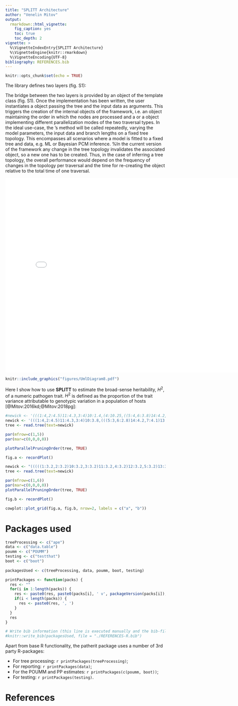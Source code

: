 ```yaml
---
title: "SPLITT Architecture"
author: "Venelin Mitov"
output: 
  rmarkdown::html_vignette:
    fig_caption: yes
    toc: true
    toc_depth: 2
vignette: >
  %\VignetteIndexEntry{SPLITT Architecture}
  %\VignetteEngine{knitr::rmarkdown}
  %\VignetteEncoding{UTF-8}
bibliography: REFERENCES.bib
---
```

```r
knitr::opts_chunk$set(echo = TRUE)
```

The library defines two layers (fig. S1): 

\begin{itemize}
\item a framework layer defining the main logical and data structures. These include a linear algorithm for initial reordering and splitting of the input tree into generations of nodes, which can be visited in parallel, both during post-order as well as pre-order traversal, and a growing collection of pre-order and post-order traversal algorithms, targeting different parallelization modes (e.g. queue-based versus range-based parallelization) on different computing devices (currently implemented for CPUs only).
\item a user layer at which the user of the library must write a \texttt{CustomTraversalSpecification} class defining all typedefs and methods of the interface \texttt{TraversalSpecification}. The methods that should be defined by the user are:
\begin{itemize}
\item \texttt{SetParameter(par)}: sets parameter values, such as model parameters, prior to tree-traversal.
\item \texttt{InitNode(i)}: called for each node, $i$, at the beginning of the traversal; performs node-specific initialization, based on the parameter-values and the input data; can be executed both, sequentially or in parallel, depending on the selected parallelization mode; this function is the perfect place to define the calculation of node-specific state fields or other node-specific data, which depend on the parameters, the tree and the input data but do not depend on the state/data associated with other nodes;
\item \texttt{VisitNode(i)}: called for the root (in pre-order traversals only) and for every internal and tip node, $i$, (both, pre-order and post-order traversals) after \texttt{InitNode(i)} and either after \texttt{VisitNode(j)} and \texttt{PruneNode(j, i)} has been called for each $j\in Desc(i)$ in post-order traversals, or after \texttt{VisitNode($Parent(i)$)} has been called in pre-order traversals. This method is suitable for implementing the logic in the the function $R_i$, depending on the parameters, the input data, and the state of the nodes, on which $i$'s state depends.
\item \texttt{PruneNode(i, i\_parent)}: called solely in post-order traversals for every node, $i$, after the call to \texttt{VisitNode(i)} and before calling \texttt{VisitNode($Parent(i)$)}. This method is suitable for updating fields associated with $Parent(i)$ before it gets visited. It is logically equivalent to leave the implementation of \texttt{PruneNode(i, i\_parent)} empty and have the implementation of \texttt{VisitNode(i)} consult the states of its daughter nodes. 
\item \texttt{StateAtRoot()}: returns the state associated with the root of the tree.
\end{itemize}
\end{itemize}

The bridge between the two layers is provided by an object of the \texttt{TraversalTask} template class (fig. S1). Once the \texttt{TraversalSpecification} implementation has been written, the user instantiates a \texttt{TraversalTask} object passing the tree and the input data as arguments. This triggers the creation of the internal objects of the framework, i.e. an \texttt{OrderedTree} object maintaining the order in which the nodes are processed and a \texttt{PreOrderTraversal} or a \texttt{PostOrderTraversal} object implementing  different parallelization modes of the two traversal types. In the ideal use-case, the \texttt{TraversalTask}'s \texttt{TraverseTree()} method will be called repeatedly,  varying the model parameters, the input data and branch lengths on a fixed tree topology. This encompasses all scenarios where a model is fitted to a fixed tree and data, e.g. ML or Bayesian PCM inference. %In the current version of the framework any change in the tree topology invalidates the associated \texttt{TraversalTask} object, so a new one has to be created. Thus, in the case of inferring a tree topology, the overall performance would depend on the frequency of changes in the topology per traversal and the time for re-creating the \texttt{TraversalTask} object relative to the total time of one traversal.


![](figures/UmlDiagram8.pdf){width=792px height=612px}

```r
knitr::include_graphics("figures/UmlDiagram8.pdf")
```

Here I show how to use **SPLITT** to estimate the broad-sense heritability, $H^2$, of a numeric pathogen trait. $H^2$ is defined as the proportion of the trait variance attributable to genotypic variation in a population of hosts [@Mitov:2016kd;@Mitov:2018pg]:


```r
#newick <- '(((1:4,2:4.5)11:4.3,3:4)10:1.4,(4:10.25,((5:4,6:3.8)14:4.2,7:4.1)13:4.5,(8:6,9:6)15:6)12:2.2)0;'
newick <- '(((1:4,2:4.5)11:4.3,3:4)10:3.8,(((5:3,6:2.8)14:4.2,7:4.1)13:4.5,(8:5,9:5)15:6)12:4.2)0;'
tree <- read.tree(text=newick)

par(mfrow=c(1,5))
par(mar=c(0,0,0,0))

plotParallelPruningOrder(tree, TRUE)

fig.a <- recordPlot()

newick <- "(((((1:3.2,2:3.2)10:3.2,3:3.2)11:3.2,4:3.2)12:3.2,5:3.2)13:3.2,6:3.2)14;"
tree <- read.tree(text=newick)

par(mfrow=c(1,6))
par(mar=c(0,0,0,0))
plotParallelPruningOrder(tree, TRUE)

fig.b <- recordPlot()

cowplot::plot_grid(fig.a, fig.b, nrow=2, labels = c("a", "b"))
```


# Packages used
```r
treeProcessing <- c("ape")
data <- c("data.table")
poumm <- c("POUMM")
testing <- c("testthat")
boot <- c("boot")
 
packagesUsed <- c(treeProcessing, data, poumm, boot, testing)

printPackages <- function(packs) {
  res <- ""
  for(i in 1:length(packs)) {
    res <- paste0(res, paste0(packs[i], ' v', packageVersion(packs[i]), ' [@R-', packs[i], ']'))
    if(i < length(packs)) {
      res <- paste0(res, ', ')
    }
  }
  res
}

# Write bib information (this line is executed manually and the bib-file is edited manually after that)
#knitr::write_bib(packagesUsed, file = "./REFERENCES-R.bib")
```

Apart from base R functionality, the patherit package uses a number of 3rd party R-packages:

* For tree processing: `r printPackages(treeProcessing)`;
* For reporting: `r printPackages(data)`;
* For the POUMM and PP estimates: `r printPackages(c(poumm, boot))`;
* For testing: `r printPackages(testing)`.

# References

